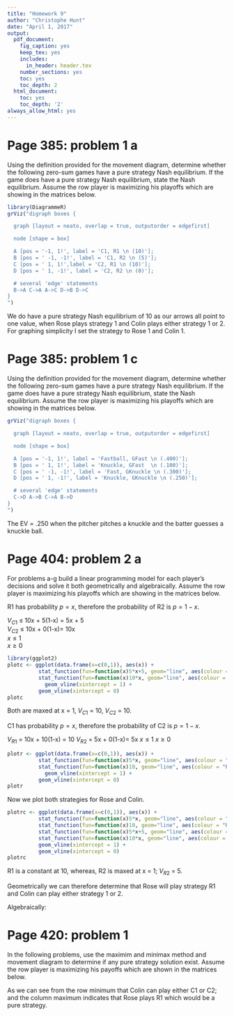 ```yaml
---
title: "Homework 9"
author: "Christophe Hunt"
date: "April 1, 2017"
output:
  pdf_document:
    fig_caption: yes
    keep_tex: yes
    includes:
      in_header: header.tex
    number_sections: yes
    toc: yes
    toc_depth: 2
  html_document:
    toc: yes
    toc_depth: '2'
always_allow_html: yes  
---
```


\newpage

# Page 385: problem 1 a

Using the definition provided for the movement diagram, determine whether the following zero-sum games have a pure strategy Nash equilibrium. If the game does have a pure strategy Nash equilibrium, state the Nash equilibrium. Assume the row player is maximizing his playoffs which are showing in the matrices below.

\begin{table}[!h]
\centering
\begin{tabular}{lllc}
 &  & \multicolumn{2}{l}{Colin} \\ \cline{3-4}
 &  & C1 & \multicolumn{1}{l}{C2} \\ \hline
Rose & R1 & \multicolumn{1}{c}{10} & 10 \\
 & R2 & \multicolumn{1}{c}{5} & 0 \\ \hline
\end{tabular}
\end{table}


```r
library(DiagrammeR)
grViz("digraph boxes {

  graph [layout = neato, overlap = true, outputorder = edgefirst]

  node [shape = box]

  A [pos = '-1, 1!', label = 'C1, R1 \n (10)']; 
  B [pos = ' -1, -1!', label = 'C1, R2 \n (5)']; 
  C [pos = ' 1, 1!',label = 'C2, R1 \n (10)']; 
  D [pos = ' 1, -1!', label = 'C2, R2 \n (0)']; 

  # several 'edge' statements
  B->A C->A A->C D->B D->C 
}
")
```

We do have a pure strategy Nash equilibrium of 10 as our arrows all point to one value, when Rose plays strategy 1 and Colin plays either strategy 1 or 2. For graphing simplicity I set the strategy to Rose 1 and Colin 1.  

\newpage

# Page 385: problem 1 c

Using the definition provided for the movement diagram, determine whether the following zero-sum games have a pure strategy Nash equilibrium. If the game does have a pure strategy Nash equilibrium, state the Nash equilibrium. Assume the row player is maximizing his playoffs which are showing in the matrices below.

\begin{table}[!h]
\centering
\begin{tabular}{lllc}
 &  & \multicolumn{2}{l}{Pitcher} \\ \cline{3-4}
 &  & Fastball & \multicolumn{1}{l}{Knuckleball} \\ \hline
Batter & GFast & \multicolumn{1}{c}{.400} & .100 \\
 & Gknuckle & \multicolumn{1}{c}{.300} & .250 \\ \hline
\end{tabular}
\end{table}

```r
grViz("digraph boxes {

  graph [layout = neato, overlap = true, outputorder = edgefirst]

  node [shape = box]

  A [pos = '-1, 1!', label = 'Fastball, GFast \n (.400)']; 
  B [pos = ' 1, 1!', label = 'Knuckle, GFast  \n (.100)']; 
  C [pos = ' -1, -1!', label = 'Fast, GKnuckle \n (.300)']; 
  D [pos = ' 1, -1!', label = 'Knuckle, GKnuckle \n (.250)']; 

  # several 'edge' statements
  C->D A->B C->A B->D
}
")
```

The EV = .250 when the pitcher pitches a knuckle and the batter guesses a knuckle ball.  

\newpage

# Page 404: problem 2 a

For problems a-g build a linear programming model for each player's decisions and solve it both geometrically and algebraically. Assume the row player is maximizing his playoffs which are showing in the matrices below. 

\begin{table}[!h]
\centering
\begin{tabular}{lllc}
 &  & \multicolumn{2}{l}{Colin} \\ \cline{3-4}
 &  & C1 & \multicolumn{1}{l}{C2} \\ \hline
Rose & R1 & \multicolumn{1}{c}{10} & 10 \\
 & R2 & \multicolumn{1}{c}{5} & 0 \\ \hline
\end{tabular}
\end{table}

R1 has probability $p = x$, therefore the probability of R2 is $p=1-x$. 

$V_{C1}$ $\leq$ 10x + 5(1-x) = 5x + 5      
$V_{C2}$ $\leq$ 10x + 0(1-x)= 10x       
$x \leq 1$      
$x \geq 0$     

```r
library(ggplot2)
plotc <- ggplot(data.frame(x=c(0,1)), aes(x)) +
          stat_function(fun=function(x)5*x+5, geom="line", aes(colour = "C1")) +
          stat_function(fun=function(x)10*x, geom="line", aes(colour = "C2")) +
            geom_vline(xintercept = 1) + 
          geom_vline(xintercept = 0)
plotc
```

Both are maxed at x = 1, $V_{C1}$ = 10, $V_{C2}$ = 10.

C1 has probability $p = x$, therefore the probability of C2 is $p=1-x$. 

$V_{R1}$ = 10x + 10(1-x) = 10
$V_{R2}$ = 5x + 0(1-x)= 5x
$x \leq 1$
$x \geq 0$

```r

plotr <- ggplot(data.frame(x=c(0,1)), aes(x)) +
          stat_function(fun=function(x)5*x, geom="line", aes(colour = "R1")) +
          stat_function(fun=function(x)10, geom="line", aes(colour = "R2")) + 
            geom_vline(xintercept = 1) + 
          geom_vline(xintercept = 0)
plotr
```

Now we plot both strategies for Rose and Colin. 

```r

plotrc <- ggplot(data.frame(x=c(0,1)), aes(x)) +
          stat_function(fun=function(x)5*x, geom="line", aes(colour = "R1")) +
          stat_function(fun=function(x)10, geom="line", aes(colour = "R2")) +
          stat_function(fun=function(x)5*x+5, geom="line", aes(colour = "C1")) +
          stat_function(fun=function(x)10*x, geom="line", aes(colour = "C2")) +
          geom_vline(xintercept = 1) + 
          geom_vline(xintercept = 0)
plotrc
```

R1 is a constant at 10, whereas, R2 is maxed at x = 1; $V_{R2}$ = 5. 

Geometrically we can therefore determine that Rose will play strategy R1 and Colin can play either strategy 1 or 2. 

Algebraically:



# Page 420: problem 1

In the following problems, use the maximim and minimax method and movement diagram to determine if any pure strategy solution exist. Assume the row player is maximizing his payoffs which are shown in the matrices below. 

\begin{table}[h]
    \begin{tabular}{lllcc}
    ~    & ~  & Colin & ~  & Row Minimum  \\
    ~    & ~  & C1    & C2 & ~            \\
    Rose & R1 & 10    & 10 & \textbf{10}   \\
    ~    & R2 & 5     & 0  & \textbf{0}   \\ \hline
    \end{tabular}
\end{table}

\begin{table}[h]
    \begin{tabular}{lllc}
    ~    & ~  & Colin & ~   \\
    ~    & ~  & C1    & C2  \\
    Rose & R1 & 10    & 10  \\
    ~    & R2 & 5     & 0     \\ 
    Column Maximum  & & \textbf{10} & \textbf{0}
    \\ \hline
    \end{tabular}
\end{table}

As we can see from the row minimum that Colin can play either C1 or C2; and the column maximum indicates that Rose plays R1 which would be a pure strategy. 


